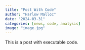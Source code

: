 ```yaml
---
title: "Post With Code"
author: "Harlow Malloc"
date: "2024-03-31"
categories: [news, code, analysis]
image: "image.jpg"
---
```


This is a post with executable code.
